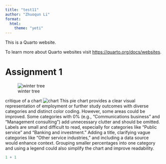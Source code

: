 ---
title: "test11"
author: "Zhuoqun Li"
format: 
  html: 
    theme: "yeti"
---

This is a Quarto website.

To learn more about Quarto websites visit <https://quarto.org/docs/websites>.

# Assignment 1

![winter tree](winter_color_plot.png)

critique of a chart
![chart](chartpic.png)
This pie chart provides a clear visual representation of employment or further study outcomes with diverse categories and distinct color coding. However, some areas could be improved. Some categories with 0% (e.g., “Communications business” and “Management consulting”) add unnecessary clutter and should be omitted. Labels are small and difficult to read, especially for categories like “Public service” and “Banking and investment.” Adding a title, clarifying vague categories like “Other service industries,” and including a data source would enhance context. Grouping smaller percentages into one category and using a legend could also simplify the chart and improve readability.

```{r}
1 + 1
```
